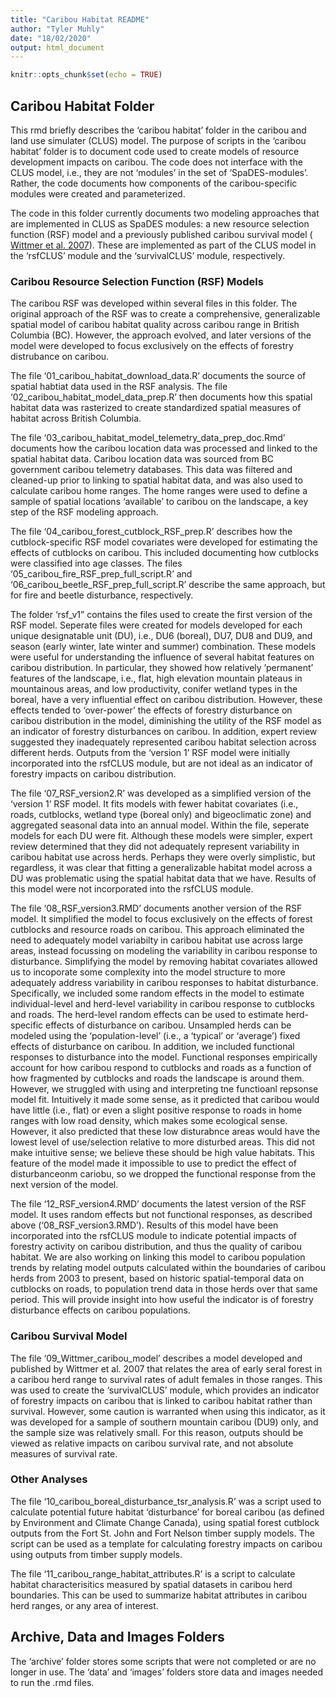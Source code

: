 ```yaml
---
title: "Caribou Habitat README"
author: "Tyler Muhly"
date: "18/02/2020"
output: html_document
---
```


```r
knitr::opts_chunk$set(echo = TRUE)
```

## Caribou Habitat Folder
This rmd briefly describes the 'caribou habitat' folder in the caribou and land use simulater (CLUS) model. The purpose of scripts in the 'caribou habitat' folder is to document code used to create models of resource development impacts on caribou. The code does not interface with the CLUS model, i.e., they are not 'modules' in the set of 'SpaDES-modules'. Rather, the code documents how components of the caribou-specific modules were created and parameterized. 

The code in this folder currently documents two modeling approaches that are implemented in CLUS as SpaDES modules: a new resource selection function (RSF) model and a previously published caribou survival model ( [Wittmer et al. 2007](https://besjournals.onlinelibrary.wiley.com/doi/full/10.1111/j.1365-2656.2007.01220.x)). These are implemented as part of the CLUS model in the 'rsfCLUS' module and the 'survivalCLUS' module, respectively. 

### Caribou Resource Selection Function (RSF) Models
The caribou RSF was developed within several files in this folder. The original approach of the RSF was to create a comprehensive, generalizable spatial model of caribou habitat quality across caribou range in British Columbia (BC). However, the approach evolved, and later versions of the model were developed to focus exclusively on the effects of forestry distrubance on caribou.  

The file '01_caribou_habitat_download_data.R' documents the source of spatial habtiat data used in the RSF analysis. The file '02_caribou_habitat_model_data_prep.R' then documents how this spatial habitat data was rasterized to create standardized spatial measures of habitat across British Columbia.   

The file '03_caribou_habitat_model_telemetry_data_prep_doc.Rmd' documents how the caribou location data was processed and linked to the spatial habitat data. Caribou location data was sourced from BC government caribou telemetry databases. This data was filtered and cleaned-up prior to linking to spatial habitat data, and was also used to calculate caribou home ranges. The home ranges were used to define a sample of spatial locations 'available' to caribou on the landscape, a key step of the RSF modeling approach. 

The file '04_caribou_forest_cutblock_RSF_prep.R' describes how the cutblock-specific RSF model covariates were developed for estimating the effects of cutblocks on caribou. This included documenting how cutblocks were classified into age classes. The files '05_caribou_fire_RSF_prep_full_script.R' and '06_caribou_beetle_RSF_prep_full_script.R' describe the same approach, but for fire and beetle disturbance, respectively.  

The folder 'rsf_v1" contains the files used to create the first version of the RSF model. Seperate files were created for models developed for each unique designatable unit (DU), i.e., DU6 (boreal), DU7, DU8 and DU9, and season (early winter, late winter and summer) combination. These models were useful for understanding the influence of several habitat features on caribou distribution. In particular, they showed how relatively 'permanent' features of the landscape, i.e., flat, high elevation mountain plateaus in mountainous areas, and low productivity, conifer wetland types in the boreal, have a very influential effect on caribou distribution. However, these effects tended to 'over-power' the effects of forestry disturbance on caribou distribution in the model, diminishing the utility of the RSF model as an indicator of forestry disturbances on caribou. In addition, expert review suggested they inadequately represented caribou habitat selection across different herds. Outputs from the 'version 1' RSF model were initially incorporated into the rsfCLUS module, but are not ideal as an indicator of forestry impacts on caribou distribution. 

The file '07_RSF_version2.R' was developed as a simplified version of the 'version 1' RSF model. It fits models with fewer habitat covariates (i.e., roads, cutblocks, wetland type (boreal only) and bigeoclimatic zone) and aggregated seasonal data into an annual model. Within the file, seperate models for each DU were fit. Although these models were simpler, expert review determined that they did not adequately represent variability in caribou habitat use across herds. Perhaps they were overly simplistic, but regardless, it was clear that fitting a generalizable habitat model across a DU was problematic using the spatial habitat data that we have. Results of this model were not incorporated into the rsfCLUS module.

The file '08_RSF_version3.RMD' documents another version of the RSF model. It simplified the model to focus exclusively on the effects of forest cutblocks and resource roads on caribou. This approach eliminated the need to adequately model variabilty in caribou habitat use across large areas, instead focussing on modeling the variability in caribou response to disturbance. Simplifying the model by removing habitat covariates allowed us to incoporate some complexity into the model structure to more adequately address variability in caribou responses to habitat disturbance. Specifically, we included some random effects in the model to estimate individual-level and herd-level variability in caribou response to cutblocks and roads. The herd-level random effects can be used to estimate herd-specific effects of disturbance on caribou. Unsampled herds can be modeled using the 'population-level' (i.e., a 'typical' or 'average') fixed effects of disturbance on caribou. In addition, we included functional responses to disturbance into the model. Functional responses empirically account for how caribou respond to cutblocks and roads as a function of how fragmented by cutblocks and roads the landscape is around them.  However, we struggled with using and interpreting tne functioanl repsonse model fit. Intuitively it made some sense, as it predicted that caribou would have little (i.e., flat) or even a slight positive response to roads in home ranges with low road density, which makes some ecological sense. However, it also predicted that these low disturabnce areas would have the lowest level of use/selection relative to more disturbed areas. This did not make intuitive sense; we believe these should be high value habitats. This feature of the model made it impossible to use to predict the effect of disturbanceonm cariobu, so we dropped the functional response from the next version of the model.  

The file '12_RSF_version4.RMD' documents the latest version of the RSF model. It uses random effects but not functional responses, as described above ('08_RSF_version3.RMD'). Results of this model have been incorporated into the rsfCLUS module to indicate potential impacts of forestry activity on caribou distribution, and thus the quality of caribou habitat. We are also working on linking this model to caribou population trends by relating model outputs calculated within the boundaries of caribou herds from 2003 to present, based on historic spatial-temporal data on cutblocks on roads, to population trend data in those herds over that same period. This will provide insight into how useful the indicator is of forestry disturbance effects on caribou populations.

 
### Caribou Survival Model
The file '09_Wittmer_caribou_model' describes a model developed and published by Wittmer et al. 2007 that relates the area of early seral forest in a caribou herd range to survival rates of adult females in those ranges. This was used to create the 'survivalCLUS' module, which provides an indicator of forestry impacts on caribou that is linked to caribou habitat rather than survival. However, some caution is warranted when using this indicator, as it was developed for a sample of southern mountain caribou (DU9) only, and the sample size was relatively small. For this reason, outputs should be viewed as relative impacts on caribou survival rate, and not absolute measures of survival rate.

### Other Analyses
The file '10_caribou_boreal_disturbance_tsr_analysis.R' was a script used to calculate potential future habitat 'disturbance' for boreal caribou (as defined by Environment and Climate Change Canada), using spatial forest cutblock outputs from the Fort St. John and Fort Nelson timber supply models. The script can be used as a template for calculating forestry impacts on caribou using outputs from timber supply models. 

The file '11_caribou_range_habitat_attributes.R' is a script to calculate habitat characterisitics measured by spatial datasets in caribou herd boundaries. This can be used to summarize habitat attributes in caribou herd ranges, or any area of interest. 

## Archive, Data and Images Folders
The 'archive' folder stores some scripts that were not completed or are no longer in use. The 'data' and 'images' folders store data and images needed to run the .rmd files.